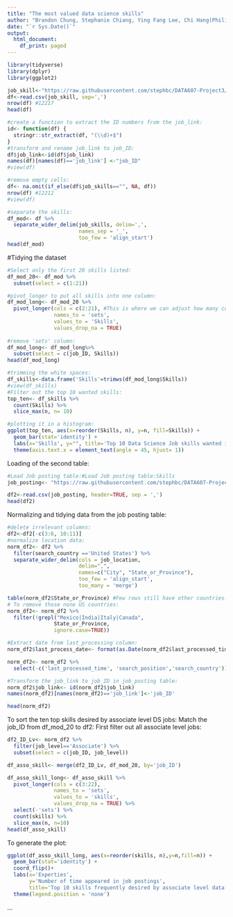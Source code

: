 ```yaml
---
title: "The most valued data science skills"
author: "Brandon Chung, Stephanie Chiang, Ying Fang Lee, Chi Hang(Philip) Cheung"
date: "`r Sys.Date()`"
output:
  html_document:
    df_print: paged
---
```


```r
library(tidyverse)
library(dplyr)
library(ggplot2)
```

```r
job_skill<-"https://raw.githubusercontent.com/stephbc/DATA607-Project3/refs/heads/main/job_skills.csv"
df<-read.csv(job_skill, sep=',')
nrow(df) #12217
head(df)
```
```r
#create a function to extract the ID numbers from the job_link:
id<- function(df) {
  stringr::str_extract(df, "(\\d)+$")
}
#transform and rename job_link to job_ID:
df$job_link<-id(df$job_link)
names(df)[names(df)=='job_link'] <-"job_ID"
#view(df)

#remove empty cells:
df<- na.omit(if_else(df$job_skills=="", NA, df))
nrow(df) #12212
#view(df)

#separate the skills:
df_mod<- df %>%
  separate_wider_delim(job_skills, delim=',',
                       names_sep = '_',
                       too_few = 'align_start')
head(df_mod)
```

#Tidying the dataset
```r
#Select only the first 20 skills listed:
df_mod_20<- df_mod %>%
  subset(select = c(1:21))

#pivot_longer to put all skills into one column:
df_mod_long<- df_mod_20 %>%
  pivot_longer(cols = c(2:21), #This is where we can adjust how many columns we want to include. Too many will cause loading issue.
               names_to = 'sets',
               values_to = 'Skills',
               values_drop_na = TRUE)
  
#remove 'sets' column:
df_mod_long<- df_mod_long%>%
  subset(select = c(job_ID, Skills))
head(df_mod_long)
```

```r
#trimming the white spaces:
df_skills<-data.frame('Skills'=trimws(df_mod_long$Skills))
#view(df_skills)
#Filter out the top 10 wanted skills:
top_ten<- df_skills %>%
  count(Skills) %>%
  slice_max(n, n= 10)

#plotting it in a histogram:
ggplot(top_ten, aes(x=reorder(Skills, n), y=n, fill=Skills)) +
  geom_bar(stat='identity') +
  labs(x='Skills', y="", title='Top 10 Data Science Job skills wanted in all levels of experience') +
  theme(axis.text.x = element_text(angle = 45, hjust= 1))
```
Loading of the second table:
```r
#Load Job posting table:#Load Job posting table:Skills
job_posting<- "https://raw.githubusercontent.com/stephbc/DATA607-Project3/refs/heads/main/job_postings.csv"

df2<-read.csv(job_posting, header=TRUE, sep = ',')
head(df2)
```

Normalizing and tidying data from the job posting table:
```r
#delete irrelevant columns:
df2<-df2[-c(3:6, 10:11)]
#normalize location data:
norm_df2<- df2 %>%
  filter(search_country =='United States') %>%
  separate_wider_delim(cols = job_location,
                       delim=",",
                       names=c("City", "State_or_Province"),
                       too_few = 'align_start',
                       too_many = 'merge')

table(norm_df2$State_or_Province) #Few rows still have other countries.
# To remove those none US countries:
norm_df2<- norm_df2 %>%
  filter(!grepl("Mexico|India|Italy|Canada",
               State_or_Province,
               ignore.case=TRUE))

#Extract date from last_processing column:
norm_df2$last_process_date<- format(as.Date(norm_df2$last_processed_time), format = "%m-%d-%Y")

norm_df2<- norm_df2 %>%
  select(-c('last_processed_time', 'search_position','search_country'))

#Transform the job_link to job_ID in job_posting table:
norm_df2$job_link<- id(norm_df2$job_link)
names(norm_df2)[names(norm_df2)=='job_link']<-'job_ID'

head(norm_df2)
```

To sort the ten top skills desired by associate level DS jobs:
Match the job_ID from df_mod_20 to df2:
First filter out all associate level jobs:

```r
df2_ID_Lv<- norm_df2 %>%
  filter(job_level=='Associate') %>%
  subset(select = c(job_ID, job_level))

df_asso_skill<- merge(df2_ID_Lv, df_mod_20, by='job_ID')

df_asso_skill_long<- df_asso_skill %>%
  pivot_longer(cols = c(3:22),
               names_to = 'sets',
               values_to = 'skills',
               values_drop_na = TRUE) %>%
  select(-'sets') %>%
  count(skills) %>%
  slice_max(n, n=10)
head(df_asso_skill)
```

To generate the plot:
```r
ggplot(df_asso_skill_long, aes(x=reorder(skills, n),y=n,fill=n)) +
  geom_bar(stat='identity') +
  coord_flip()+
  labs(x='Experties',
       y='Number of time appeared in job postings',
       title='Top 10 skills frequently desired by associate level data scientist In the US')+
  theme(legend.position = 'none')
```
...

